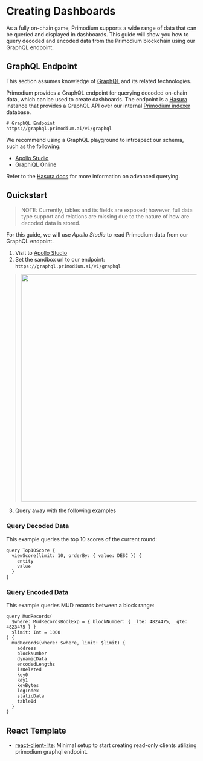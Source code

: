 # Creating Dashboards

As a fully on-chain game, Primodium supports a wide range of data that can be queried and displayed in dashboards. This guide will show you how to query decoded and encoded data from the Primodium blockchain using our GraphQL endpoint.

## GraphQL Endpoint

This section assumes knowledge of [GraphQL](https://graphql.org/) and its related technologies.

Primodium provides a GraphQL endpoint for querying decoded on-chain data, which can be used to create dashboards. The endpoint is a [Hasura](https://hasura.io/) instance that provides a GraphQL API over our internal [Primodium indexer](../pages/indexer.mdx) database.

```
# GraphQL Endpoint
https://graphql.primodium.ai/v1/graphql
```

We recommend using a GraphQL playground to introspect our schema, such as the following:

- [Apollo Studio](https://studio.apollographql.com/sandbox/explorer)
- [GraphiQL Online](https://lucasconstantino.github.io/graphiql-online/)

Refer to the [Hasura docs](https://hasura.io/docs/latest/queries/postgres/index/) for more information on advanced querying.

## Quickstart

> NOTE: Currently, tables and its fields are exposed; however, full data type support and relations are missing due to the nature of how are decoded data is stored.

For this guide, we will use _Apollo Studio_ to read Primodium data from our GraphQL endpoint.

1. Visit to [Apollo Studio](https://studio.apollographql.com/sandbox/explorer)
2. Set the sandbox url to our endpoint: `https://graphql.primodium.ai/v1/graphql`

> <img src="/tooling/graphql/apollo_studio.png" width="600" />

3. Query away with the following examples

### Query Decoded Data

This example queries the top 10 scores of the current round:

```gql
query Top10Score {
  viewScore(limit: 10, orderBy: { value: DESC }) {
    entity
    value
  }
}
```

### Query Encoded Data

This example queries MUD records between a block range:

```gql
query MudRecords(
  $where: MudRecordsBoolExp = { blockNumber: { _lte: 4824475, _gte: 4823475 } }
  $limit: Int = 1000
) {
  mudRecords(where: $where, limit: $limit) {
    address
    blockNumber
    dynamicData
    encodedLengths
    isDeleted
    key0
    key1
    keyBytes
    logIndex
    staticData
    tableId
  }
}
```

## React Template

- [react-client-lite](../react-client-lite.mdx): Minimal setup to start creating read-only clients utilizing primodium graphql endpoint.
